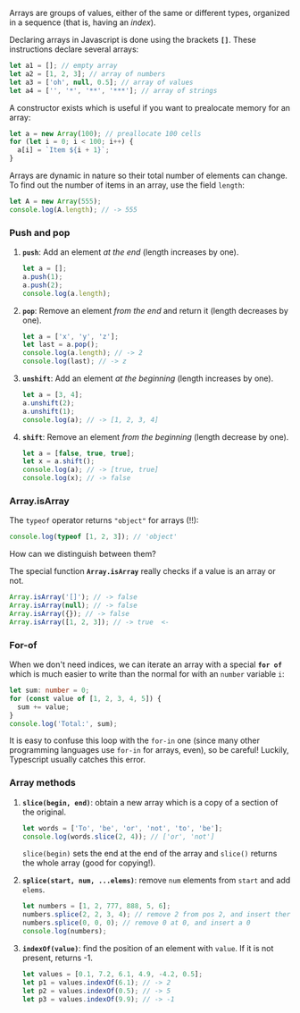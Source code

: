 Arrays are groups of values, either of the same or different types, organized in a sequence (that is, having an _index_).

Declaring arrays in Javascript is done using the brackets **`[]`**. These instructions declare several arrays:

```typescript
let a1 = []; // empty array
let a2 = [1, 2, 3]; // array of numbers
let a3 = ['oh', null, 0.5]; // array of values
let a4 = ['', '*', '**', '***']; // array of strings
```

A constructor exists which is useful if you want to prealocate memory for an array:

```typescript
let a = new Array(100); // preallocate 100 cells
for (let i = 0; i < 100; i++) {
  a[i] = `Item ${i + 1}`;
}
```

Arrays are dynamic in nature so their total number of elements can change. To find out the number of items in an array, use the field `length`:

```typescript
let A = new Array(555);
console.log(A.length); // -> 555
```

### Push and pop

1. **`push`**: Add an element _at the end_ (length increases by one).

   ```typescript
   let a = [];
   a.push(1);
   a.push(2);
   console.log(a.length);
   ```

2. **`pop`**: Remove an element _from the end_ and return it (length decreases by one).

   ```typescript
   let a = ['x', 'y', 'z'];
   let last = a.pop();
   console.log(a.length); // -> 2
   console.log(last); // -> z
   ```

3. **`unshift`**: Add an element _at the beginning_ (length increases by one).

   ```typescript
   let a = [3, 4];
   a.unshift(2);
   a.unshift(1);
   console.log(a); // -> [1, 2, 3, 4]
   ```

4. **`shift`**: Remove an element _from the beginning_ (length decrease by one).

   ```typescript
   let a = [false, true, true];
   let x = a.shift();
   console.log(a); // -> [true, true]
   console.log(x); // -> false
   ```

### Array.isArray

The `typeof` operator returns `"object"` for arrays (!!):

```typescript
console.log(typeof [1, 2, 3]); // 'object'
```

How can we distinguish between them?

The special function **`Array.isArray`** really checks if a value is an array or not.

```typescript
Array.isArray('[]'); // -> false
Array.isArray(null); // -> false
Array.isArray({}); // -> false
Array.isArray([1, 2, 3]); // -> true  <-
```

### For-of

When we don't need indices, we can iterate an array with a special **`for of`** which is much easier to write than the normal for with an `number` variable `i`:

```typescript
let sum: number = 0;
for (const value of [1, 2, 3, 4, 5]) {
  sum += value;
}
console.log('Total:', sum);
```

It is easy to confuse this loop with the `for-in` one (since many other programming languages use `for-in` for arrays, even), so be careful! Luckily, Typescript usually catches this error.

### Array methods

1. **`slice(begin, end)`**: obtain a new array which is a copy of a section of the original.

   ```typescript
   let words = ['To', 'be', 'or', 'not', 'to', 'be'];
   console.log(words.slice(2, 4)); // ['or', 'not']
   ```

   `slice(begin)` sets the end at the end of the array and `slice()` returns the whole array (good for copying!).

2. **`splice(start, num, ...elems)`**: remove `num` elements from `start` and add `elems`.

   ```typescript
   let numbers = [1, 2, 777, 888, 5, 6];
   numbers.splice(2, 2, 3, 4); // remove 2 from pos 2, and insert there 5 and 6
   numbers.splice(0, 0, 0); // remove 0 at 0, and insert a 0
   console.log(numbers);
   ```

3. **`indexOf(value)`**: find the position of an element with `value`. If it is not present, returns -1.
   ```typescript
   let values = [0.1, 7.2, 6.1, 4.9, -4.2, 0.5];
   let p1 = values.indexOf(6.1); // -> 2
   let p2 = values.indexOf(0.5); // -> 5
   let p3 = values.indexOf(9.9); // -> -1
   ```

